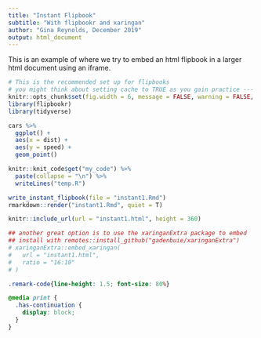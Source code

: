 ```yaml
---
title: "Instant Flipbook"
subtitle: "With flipbookr and xaringan"
author: "Gina Reynolds, December 2019"
output: html_document
---
```


This is an example of where we try to embed an html flipbook in a larger html document using an iframe.   

```r
# This is the recommended set up for flipbooks
# you might think about setting cache to TRUE as you gain practice --- building flipbooks from scratch can be time consuming
knitr::opts_chunk$set(fig.width = 6, message = FALSE, warning = FALSE, comment = "", cache = F)
library(flipbookr)
library(tidyverse)
```


```r
cars %>% 
  ggplot() +
  aes(x = dist) +
  aes(y = speed) +
  geom_point()
```


```r
knitr::knit_code$get("my_code") %>% 
  paste(collapse = "\n") %>% 
  writeLines("temp.R")

write_instant_flipbook(file = "instant1.Rmd")
rmarkdown::render("instant1.Rmd", quiet = T)
```


```r
knitr::include_url(url = "instant1.html", height = 360)

## another great option is to use the xaringanExtra package to embed
## install with remotes::install_github("gadenbuie/xaringanExtra")
# xaringanExtra::embed_xaringan(
#   url = "instant1.html",
#   ratio = "16:10"
# )
```






```css
.remark-code{line-height: 1.5; font-size: 80%}

@media print {
  .has-continuation {
    display: block;
  }
}
```
